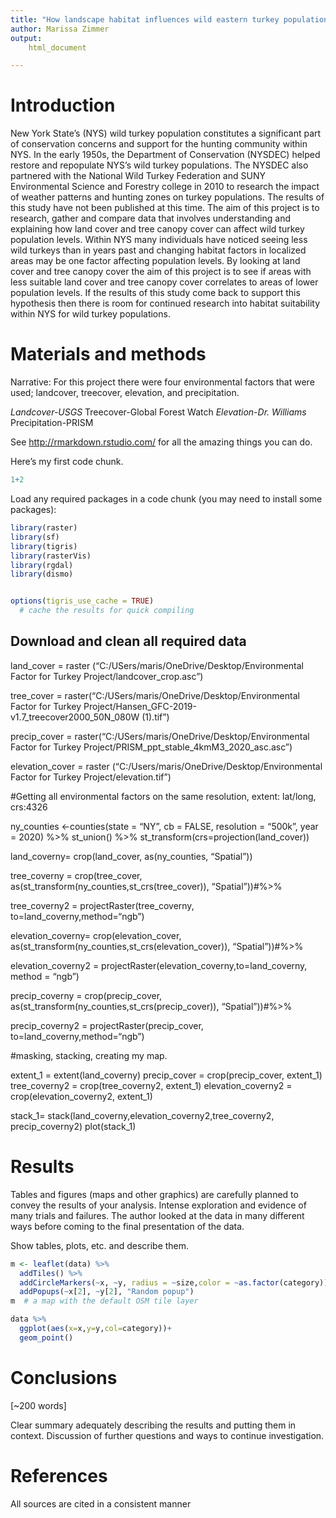 ```yaml
---
title: "How landscape habitat influences wild eastern turkey populations within New York State"
author: Marissa Zimmer 
output:
    html_document

---
```


# Introduction

New York State’s (NYS) wild turkey population constitutes a significant part of conservation concerns and support for the hunting community within NYS. In the early 1950s, the Department of Conservation  (NYSDEC) helped restore and repopulate NYS's wild turkey populations. The NYSDEC also partnered with the National Wild Turkey Federation and SUNY Environmental Science and Forestry college in 2010 to research the impact of weather patterns and hunting zones on turkey populations. The results of this study have not been published at this time. The aim of this project is to research, gather and compare data that involves understanding and explaining how land cover and tree canopy cover can affect wild turkey population levels. Within NYS many individuals have noticed seeing less wild turkeys than in years past and changing habitat factors in localized areas may be one factor affecting population levels. By looking at land cover and tree canopy cover the aim of this project is to see if areas with less suitable land cover and tree canopy cover correlates to areas of lower population levels. If the results of this study come back to support this hypothesis then there is room for continued research into habitat suitability within NYS for wild turkey populations. 



# Materials and methods


Narrative: For this project there were four environmental factors that were used; landcover, treecover, elevation, and precipitation.

*Landcover-USGS 
*Treecover-Global Forest Watch
*Elevation-Dr. Williams 
*Precipitation-PRISM 



See [http://rmarkdown.rstudio.com/](http://rmarkdown.rstudio.com/) for all the amazing things you can do.


Here's my first code chunk.
```r
1+2
```

Load any required packages in a code chunk (you may need to install some packages):

```r
library(raster)
library(sf)
library(tigris)
library(rasterVis)
library(rgdal)
library(dismo)


options(tigris_use_cache = TRUE)
  # cache the results for quick compiling
```

## Download and clean all required data

land_cover = raster ("C:/USers/maris/OneDrive/Desktop/Environmental Factor for Turkey Project/landcover_crop.asc")

tree_cover = raster("C:/USers/maris/OneDrive/Desktop/Environmental Factor for Turkey Project/Hansen_GFC-2019-v1.7_treecover2000_50N_080W (1).tif")

precip_cover = raster("C:/USers/maris/OneDrive/Desktop/Environmental Factor for Turkey Project/PRISM_ppt_stable_4kmM3_2020_asc.asc")

elevation_cover = raster ("C:/Users/maris/OneDrive/Desktop/Environmental Factor for Turkey Project/elevation.tif")


#Getting all environmental factors on the same resolution, extent: lat/long, crs:4326

ny_counties <-counties(state = "NY", cb = FALSE,
                       resolution = "500k", year = 2020) %>%
                        st_union() %>%
                         st_transform(crs=projection(land_cover))

land_coverny= crop(land_cover, as(ny_counties, "Spatial"))

tree_coverny = crop(tree_cover, 
                    as(st_transform(ny_counties,st_crs(tree_cover)), "Spatial"))#%>%

tree_coverny2 = projectRaster(tree_coverny, to=land_coverny,method="ngb")

elevation_coverny= crop(elevation_cover,
                   as(st_transform(ny_counties,st_crs(elevation_cover)), "Spatial"))#%>%

elevation_coverny2 = projectRaster(elevation_coverny,to=land_coverny, method = "ngb")

precip_coverny = crop(precip_cover, 
                      as(st_transform(ny_counties,st_crs(precip_cover)), "Spatial"))#%>%

precip_coverny2 = projectRaster(precip_cover, to=land_coverny,method="ngb")

#masking, stacking, creating my map.

extent_1 = extent(land_coverny)
precip_cover = crop(precip_cover, extent_1)
tree_coverny2 = crop(tree_coverny2, extent_1)
elevation_coverny2 = crop(elevation_coverny2, extent_1)

stack_1= stack(land_coverny,elevation_coverny2,tree_coverny2, precip_coverny2)
plot(stack_1)

# Results


Tables and figures (maps and other graphics) are carefully planned to convey the results of your analysis. Intense exploration and evidence of many trials and failures. The author looked at the data in many different ways before coming to the final presentation of the data.

Show tables, plots, etc. and describe them.

```r
m <- leaflet(data) %>% 
  addTiles() %>% 
  addCircleMarkers(~x, ~y, radius = ~size,color = ~as.factor(category)) %>% 
  addPopups(~x[2], ~y[2], "Random popup")
m  # a map with the default OSM tile layer
```


```r
data %>% 
  ggplot(aes(x=x,y=y,col=category))+
  geom_point()
```

# Conclusions

[~200 words]

Clear summary adequately describing the results and putting them in context. Discussion of further questions and ways to continue investigation.

# References

All sources are cited in a consistent manner

